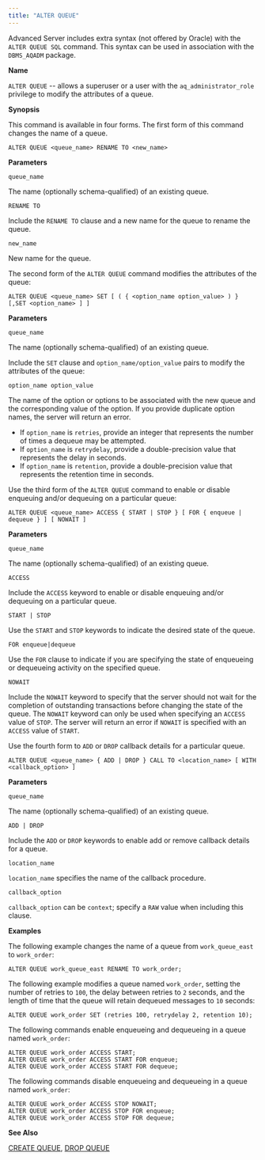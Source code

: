 ```yaml
---
title: "ALTER QUEUE"
---
```


<div id="alter_queue" class="registered_link"></div>

Advanced Server includes extra syntax (not offered by Oracle) with the `ALTER QUEUE SQL` command. This syntax can be used in association with the `DBMS_AQADM` package.

**Name**

`ALTER QUEUE` -- allows a superuser or a user with the `aq_administrator_role` privilege to modify the attributes of a queue.

**Synopsis**

This command is available in four forms. The first form of this command changes the name of a queue.

```text
ALTER QUEUE <queue_name> RENAME TO <new_name>
```

**Parameters**

`queue_name`

 The name (optionally schema-qualified) of an existing queue.

`RENAME TO`

 Include the `RENAME TO` clause and a new name for the queue to rename the queue.

`new_name`

 New name for the queue.

The second form of the `ALTER QUEUE` command modifies the attributes of the queue:

```text
ALTER QUEUE <queue_name> SET [ ( { <option_name option_value> ) } [,SET <option_name> ] ]
```

**Parameters**

`queue_name`

 The name (optionally schema-qualified) of an existing queue.

 Include the `SET` clause and `option_name/option_value` pairs to modify the attributes of the queue:

`option_name option_value`

 The name of the option or options to be associated with the new queue and the corresponding value of the option. If you provide duplicate option names, the server will return an error.

-   If `option_name` is `retries`, provide an integer that represents the number of times a dequeue may be attempted.
-   If `option_name` is `retrydelay`, provide a double-precision value that represents the delay in seconds.
-   If `option_name` is `retention`, provide a double-precision value that represents the retention time in seconds.

Use the third form of the `ALTER QUEUE` command to enable or disable enqueuing and/or dequeuing on a particular queue:

```text
ALTER QUEUE <queue_name> ACCESS { START | STOP } [ FOR { enqueue | dequeue } ] [ NOWAIT ]
```

**Parameters**

`queue_name`

 The name (optionally schema-qualified) of an existing queue.

`ACCESS`

 Include the `ACCESS` keyword to enable or disable enqueuing and/or dequeuing on a particular queue.

`START | STOP`

 Use the `START` and `STOP` keywords to indicate the desired state of the queue.

`FOR enqueue|dequeue`

 Use the `FOR` clause to indicate if you are specifying the state of enqueueing or dequeueing activity on the specified queue.

`NOWAIT`

 Include the `NOWAIT` keyword to specify that the server should not wait for the completion of outstanding transactions before changing the state of the queue. The `NOWAIT` keyword can only be used when specifying an `ACCESS` value of `STOP`. The server will return an error if `NOWAIT` is specified with an `ACCESS` value of `START`.

Use the fourth form to `ADD` or `DROP` callback details for a particular queue.

```text
ALTER QUEUE <queue_name> { ADD | DROP } CALL TO <location_name> [ WITH <callback_option> ]
```

**Parameters**

`queue_name`

 The name (optionally schema-qualified) of an existing queue.

`ADD | DROP`

 Include the `ADD` or `DROP` keywords to enable add or remove callback details for a queue.

`location_name`

 `location_name` specifies the name of the callback procedure.

`callback_option`

 `callback_option` can be `context`; specify a `RAW` value when including this clause.

**Examples**

The following example changes the name of a queue from `work_queue_east` to `work_order`:

```text
ALTER QUEUE work_queue_east RENAME TO work_order;
```

The following example modifies a queue named `work_order`, setting the number of retries to `100`, the delay between retries to `2` seconds, and the length of time that the queue will retain dequeued messages to `10` seconds:

```text
ALTER QUEUE work_order SET (retries 100, retrydelay 2, retention 10);
```

The following commands enable enqueueing and dequeueing in a queue named `work_order`:

```text
ALTER QUEUE work_order ACCESS START;
ALTER QUEUE work_order ACCESS START FOR enqueue;
ALTER QUEUE work_order ACCESS START FOR dequeue;
```

The following commands disable enqueueing and dequeueing in a queue named `work_order`:

```text
ALTER QUEUE work_order ACCESS STOP NOWAIT;
ALTER QUEUE work_order ACCESS STOP FOR enqueue;
ALTER QUEUE work_order ACCESS STOP FOR dequeue;
```

**See Also**

[CREATE QUEUE](30_create_queue/#create_queue), [DROP QUEUE](52_drop_queue/#drop_queue)
